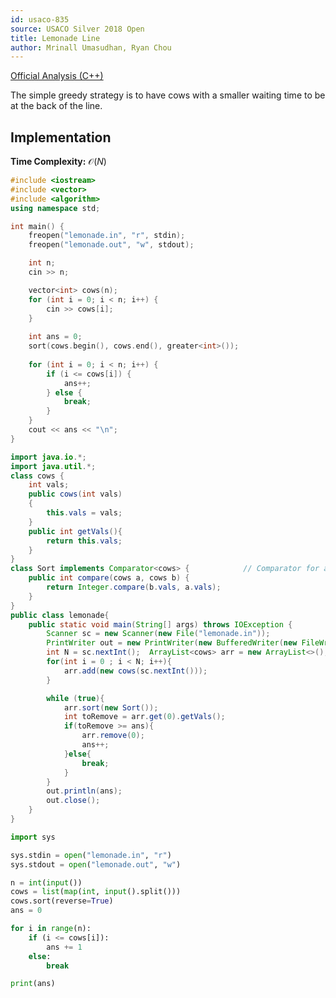 ```yaml
---
id: usaco-835
source: USACO Silver 2018 Open
title: Lemonade Line
author: Mrinall Umasudhan, Ryan Chou
---
```


[Official Analysis (C++)](http://www.usaco.org/current/data/sol_lemonade_silver_open18.html)

The simple greedy strategy is to have cows with a smaller waiting time to be at the back of the line.

## Implementation

**Time Complexity:** $\mathcal{O}(N)$

<LanguageSection>
<CPPSection>
	
```cpp
#include <iostream>
#include <vector>
#include <algorithm>
using namespace std;

int main() {
	freopen("lemonade.in", "r", stdin);
	freopen("lemonade.out", "w", stdout);

	int n;
	cin >> n;

	vector<int> cows(n);
	for (int i = 0; i < n; i++) {
		cin >> cows[i];
	}
	
	int ans = 0;
	sort(cows.begin(), cows.end(), greater<int>());
	
	for (int i = 0; i < n; i++) {
		if (i <= cows[i]) {
			ans++;
		} else {
			break;
		}
	}
	cout << ans << "\n";
}

```
</CPPSection>
<JavaSection>

```java
import java.io.*;
import java.util.*;
class cows {
	int vals;
	public cows(int vals)
	{
		this.vals = vals;
	}
	public int getVals(){
		return this.vals;
	}
}
class Sort implements Comparator<cows> {            // Comparator for a specialized in O(log N) for simple time limits.
	public int compare(cows a, cows b) {
		return Integer.compare(b.vals, a.vals);
	}
}
public class lemonade{
	public static void main(String[] args) throws IOException {
		Scanner sc = new Scanner(new File("lemonade.in"));
		PrintWriter out = new PrintWriter(new BufferedWriter(new FileWriter("lemonade.out")));
		int N = sc.nextInt();  ArrayList<cows> arr = new ArrayList<>(); int ans = 0;
		for(int i = 0 ; i < N; i++){
			arr.add(new cows(sc.nextInt()));
		}

		while (true){
			arr.sort(new Sort());
			int toRemove = arr.get(0).getVals();
			if(toRemove >= ans){
				arr.remove(0);
				ans++;
			}else{
				break;
			}
		}
		out.println(ans);
		out.close();
	}
}
```
</JavaSection>
<PySection>
	
```py
import sys

sys.stdin = open("lemonade.in", "r")
sys.stdout = open("lemonade.out", "w")

n = int(input())
cows = list(map(int, input().split()))
cows.sort(reverse=True)
ans = 0

for i in range(n):
	if (i <= cows[i]):
		ans += 1
	else:
		break

print(ans)
```
</PySection>	
</LanguageSection>
